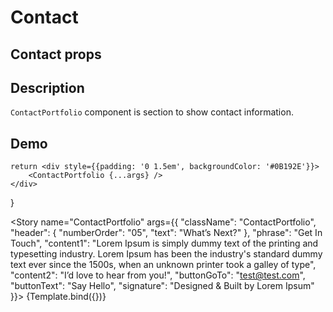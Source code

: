 
<Meta title="ContactPortfolio" component={ContactPortfolio}/>

# Contact

## Contact props
<ArgsTable of={ContactPortfolio}/>

## Description

`ContactPortfolio` component is section to show contact information.

## Demo

    return <div style={{padding: '0 1.5em', backgroundColor: '#0B192E'}}>
        <ContactPortfolio {...args} />
    </div>
}

<Story name="ContactPortfolio" args={{
    "className": "ContactPortfolio",
    "header": {
        "numberOrder": "05",
        "text": "What’s Next?"
    },
    "phrase": "Get In Touch",
    "content1": "Lorem Ipsum is simply dummy text of the printing and typesetting industry. Lorem Ipsum has been the industry's standard dummy text ever since the 1500s, when an unknown printer took a galley of type",
    "content2": "I’d love to hear from you!",
    "buttonGoTo": "test@test.com",
    "buttonText": "Say Hello",
    "signature": "Designed & Built by Lorem Ipsum"
}}>
    {Template.bind({})}
</Story>

